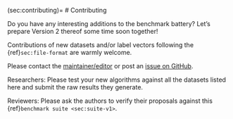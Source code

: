 (sec:contributing)=
# Contributing


Do you have any interesting additions to the benchmark battery?
Let's prepare Version 2 thereof some time soon together!

Contributions of new datasets and/or label vectors
following the {ref}`sec:file-format` are warmly welcome.

Please contact the [maintainer/editor](https://www.gagolewski.com)
or post an
[issue on GitHub](https://github.com/gagolews/clustering-benchmarks/issues).

Researchers: Please test your new algorithms against all the datasets
listed here and submit the raw results they generate.

Reviewers: Please ask the authors to verify their
proposals against this {ref}`benchmark suite <sec:suite-v1>`.
